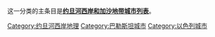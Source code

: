 这一分类的主条目是'''[[约旦河西岸和加沙地带城市列表|约旦河西岸和加沙地带城市列表]]'''。

[[Category:约旦河西岸地理‎|Category:约旦河西岸地理‎]]
[[Category:巴勒斯坦城市|Category:巴勒斯坦城市]]
[[Category:以色列城市|Category:以色列城市]]